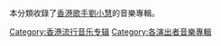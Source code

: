 本分類收錄了[[香港|香港]][[歌手|歌手]][[劉小慧|劉小慧]]的音樂專輯。
[[Category:香港流行音乐专辑|Category:香港流行音乐专辑]]
[[Category:各演出者音樂專輯|Category:各演出者音樂專輯]]
